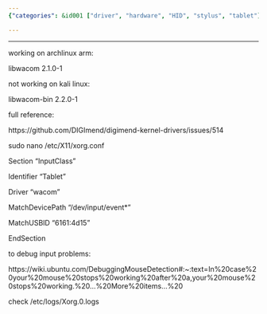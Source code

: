 ```yaml
---
{"categories": &id001 ["driver", "hardware", "HID", "stylus", "tablet"], "category": "Troubleshooting", "date": "2022-05-06 11:59:22", "description": "This article provides a solution to troubleshoot input issues with the libwacom library on Arch Linux ARM and Kali Linux. The article suggests modifying the xorg.conf file as referenced in a troubleshooting guide for resolution.", "tags": *id001, "title": "Letsketch Libwacom"}

---
```


------

working on archlinux arm:

libwacom 2.1.0-1

not working on kali linux:

libwacom-bin 2.2.0-1

full reference:

https://github.com/DIGImend/digimend-kernel-drivers/issues/514

sudo nano /etc/X11/xorg.conf

Section "InputClass"

Identifier "Tablet"

Driver "wacom"

MatchDevicePath "/dev/input/event*"

MatchUSBID "6161:4d15"

EndSection

to debug input problems:

https://wiki.ubuntu.com/DebuggingMouseDetection#:~:text=In%20case%20your%20mouse%20stops%20working%20after%20a,your%20mouse%20stops%20working.%20...%20More%20items...%20

check /etc/logs/Xorg.0.logs

